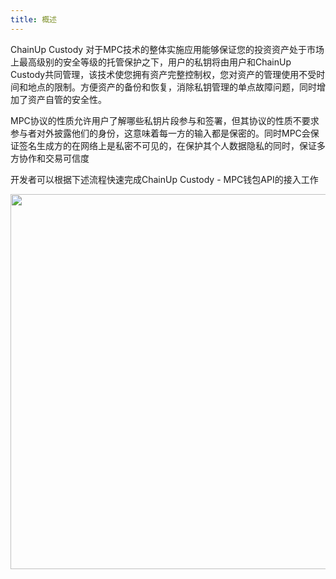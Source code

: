 ---
title: 概述
---

ChainUp Custody 对于MPC技术的整体实施应用能够保证您的投资资产处于市场上最高级别的安全等级的托管保护之下，用户的私钥将由用户和ChainUp Custody共同管理，该技术使您拥有资产完整控制权，您对资产的管理使用不受时间和地点的限制。方便资产的备份和恢复，消除私钥管理的单点故障问题，同时增加了资产自管的安全性。

MPC协议的性质允许用户了解哪些私钥片段参与和签署，但其协议的性质不要求参与者对外披露他们的身份，这意味着每一方的输入都是保密的。同时MPC会保证签名生成方的在网络上是私密不可见的，在保护其个人数据隐私的同时，保证多方协作和交易可信度


开发者可以根据下述流程快速完成ChainUp Custody - MPC钱包API的接入工作

<div className="w-full flex items-center justify-center">
    <img src="/images/apis/mpc-process_cn.png" width="600"/>
</div>



